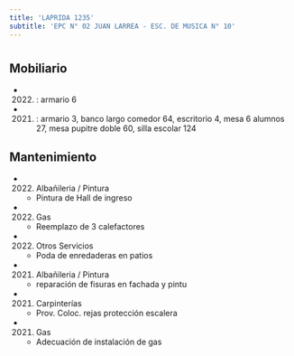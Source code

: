 ```yaml
---
title: 'LAPRIDA 1235'
subtitle: 'EPC N° 02 JUAN LARREA - ESC. DE MUSICA N° 10'
---
```


#


## Mobiliario

*  (2022) : armario 6 

*  (2021) : armario 3, banco largo comedor 64, escritorio 4, mesa 6 alumnos 27, mesa pupitre doble 60, silla escolar 124 





## Mantenimiento

*  (2022) Albañileria / Pintura 
    + Pintura de Hall de ingreso

*  (2022) Gas 
    + Reemplazo de 3 calefactores

*  (2022) Otros Servicios 
    + Poda de enredaderas en patios

*  (2021) Albañileria / Pintura 
    + reparación de fisuras en fachada y pintu

*  (2021) Carpinterías 
    + Prov. Coloc. rejas protección escalera

*  (2021) Gas 
    + Adecuación de instalación de gas



